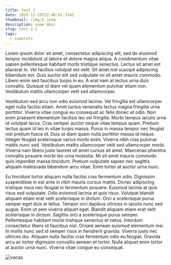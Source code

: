 ```yaml
---
title: test 2
date: 2020-11-29T22:48:51.334Z
thumbnail: /img/2.jpeg
description: some desc
slug: test-2-2
tags:
  - sometafs
---
```

<!--StartFragment-->

Lorem ipsum dolor sit amet, consectetur adipiscing elit, sed do eiusmod tempor incididunt ut labore et dolore magna aliqua. A condimentum vitae sapien pellentesque habitant morbi tristique senectus. Lectus sit amet est placerat in. Vel facilisis volutpat est velit. Sit amet nisl suscipit adipiscing bibendum est. Quis auctor elit sed vulputate mi sit amet mauris commodo. Libero enim sed faucibus turpis in eu. A erat nam at lectus urna duis convallis. Quisque id diam vel quam elementum pulvinar etiam non. Vestibulum mattis ullamcorper velit sed ullamcorper.

Vestibulum sed arcu non odio euismod lacinia. Vel fringilla est ullamcorper eget nulla facilisi etiam. Amet luctus venenatis lectus magna fringilla urna porttitor. Viverra vitae congue eu consequat ac felis donec et odio. Non enim praesent elementum facilisis leo vel fringilla. Morbi tempus iaculis urna id volutpat lacus. Cras semper auctor neque vitae tempus quam. Pretium lectus quam id leo in vitae turpis massa. Purus in massa tempor nec feugiat nisl pretium fusce id. Duis ut diam quam nulla porttitor massa id neque. Integer feugiat scelerisque varius morbi enim. Viverra nibh cras pulvinar mattis nunc sed. Vestibulum mattis ullamcorper velit sed ullamcorper morbi. Viverra nam libero justo laoreet sit amet cursus sit amet. Maecenas pharetra convallis posuere morbi leo urna molestie. Mi sit amet mauris commodo quis imperdiet massa tincidunt. Pretium vulputate sapien nec sagittis aliquam malesuada bibendum arcu vitae. Enim tortor at auctor urna nunc.

Eu tincidunt tortor aliquam nulla facilisi cras fermentum odio. Dignissim suspendisse in est ante in nibh mauris cursus mattis. Donec adipiscing tristique risus nec feugiat in fermentum posuere. Euismod lacinia at quis risus sed vulputate. Odio euismod lacinia at quis risus. Volutpat blandit aliquam etiam erat velit scelerisque in dictum. Orci a scelerisque purus semper eget duis at tellus. Tempor orci dapibus ultrices in iaculis nunc sed augue. Enim ut sem viverra aliquet eget. Blandit aliquam etiam erat velit scelerisque in dictum. Sagittis orci a scelerisque purus semper. Pellentesque habitant morbi tristique senectus et netus. Interdum consectetur libero id faucibus nisl. Ornare aenean euismod elementum nisi. In mollis nunc sed id semper risus in hendrerit gravida. Viverra justo nec ultrices dui. Aliquam nulla facilisi cras fermentum odio eu feugiat. Gravida arcu ac tortor dignissim convallis aenean et tortor. Nulla aliquet enim tortor at auctor urna nunc. Viverra vitae congue eu consequat.

<!--EndFragment-->

![vacas](/img/cows2.jpg "vacas")